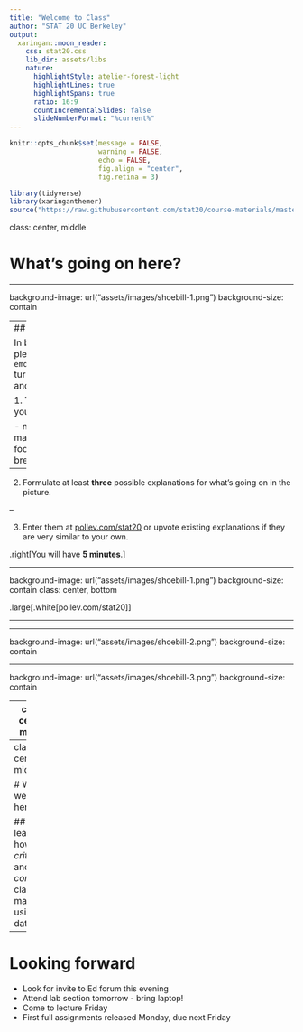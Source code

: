 ```yaml
---
title: "Welcome to Class"
author: "STAT 20 UC Berkeley"
output:
  xaringan::moon_reader:
    css: stat20.css
    lib_dir: assets/libs
    nature:
      highlightStyle: atelier-forest-light
      highlightLines: true
      highlightSpans: true
      ratio: 16:9
      countIncrementalSlides: false
      slideNumberFormat: "%current%"
---
```


```r
knitr::opts_chunk$set(message = FALSE,
                      warning = FALSE,
                      echo = FALSE,
                      fig.align = "center",
                      fig.retina = 3)

library(tidyverse)
library(xaringanthemer)
source("https://raw.githubusercontent.com/stat20/course-materials/master/stat20-style.r")
```

class: center, middle

# What's going on here?

---

background-image: url("assets/images/shoebill-1.png")
background-size: contain

---
## Group Discussion

In breakout rooms, please `r emo::ji("camera_flash")` turn your camera on and...

1. Take turns introducing yourselves with your

  - name
  - year at Cal
  - major
  - most delicious food you ate over winter break
  
--

2. Formulate at least **three** possible explanations for what's going on in the picture.  

--

3. Enter them at [pollev.com/stat20](pollev.com/stat20) or upvote existing explanations if they are very similar to your own.

.right[You will have **5 minutes**.]

---

background-image: url("assets/images/shoebill-1.png")
background-size: contain
class: center, bottom

.large[.white[pollev.com/stat20]]

---


---

background-image: url("assets/images/shoebill-2.png")
background-size: contain

---

background-image: url("assets/images/shoebill-3.png")
background-size: contain

---
class: center, middle

# Why we're here

---
class: center, middle

# Why we're here

## To learn how to *critique* and *construct* claims made using data


---
# Looking forward

- Look for invite to Ed forum this evening
- Attend lab section tomorrow - bring laptop!
- Come to lecture Friday
- First full assignments released Monday, due next Friday